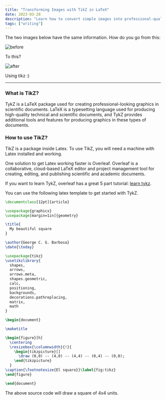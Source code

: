 ```yaml
---
title: "Transforming Images with TikZ in LaTeX"
date: 2023-03-28
description: "Learn how to convert simple images into professional-quality graphics using the TikZ package in LaTeX. This guide covers the basics of TikZ, provides step-by-step instructions, and includes practical examples to enhance your scientific documents."
tags: ["writing"]
---
```


The two images below have the same information. How do you go from this:

![before](https://cdn.hashnode.com/res/hashnode/image/upload/v1675048854707/26a0ee9b-356c-4983-9cf0-d850598bfd4c.png)

To this?

![after](https://cdn.hashnode.com/res/hashnode/image/upload/v1675048838279/12ca21c4-5849-41d1-8a89-6e38ce2f69e4.png)

Using tikz :)

---

### What is TikZ?

TykZ is a LaTeX package used for creating professional-looking graphics in scientific documents.
LaTeX is a typesetting language used for producing high-quality technical and scientific documents,
and TykZ provides additional tools and features for producing graphics in these types of documents.

### How to use TikZ?

TikZ is a package inside Latex.
To use TikZ, you will need a machine with Latex installed and working.

One solution to get Latex working faster is Overleaf.
Overleaf is a collaborative,
cloud-based LaTeX editor and project management tool for creating,
editing, and publishing scientific and academic documents.

If you want to learn TykZ, overleaf has a great 5 part tutorial: [learn tykz](<https://www.overleaf.com/learn/latex/LaTeX_Graphics_using_TikZ%3A_A_Tutorial_for_Beginners_(Part_1)%E2%80%94Basic_Drawing>).

You can use the following latex template to get started with TykZ.

```latex
\documentclass[12pt]{article}

\usepackage{graphicx}
\usepackage[margin=1in]{geometry}

\title{
  My beautiful square
}

\author{George C. G. Barbosa}
\date{\today}

\usepackage{tikz}
\usetikzlibrary{
  shapes,
  arrows,
  arrows.meta,
  shapes.geometric,
  calc,
  positioning,
  backgrounds,
  decorations.pathreplacing,
  matrix,
  math
}

\begin{document}

\maketitle

\begin{figure}[h]
  \centering
  \resizebox{\columnwidth}{!}{
    \begin{tikzpicture}[]
      \draw (0,0) -- (4,0) -- (4,4) -- (0,4) -- (0,0);
    \end{tikzpicture}
  }
\caption{\footnotesize{El squaro}}\label{fig:tikz}
\end{figure}

\end{document}
```

The above source code will draw a square of 4x4 units.
